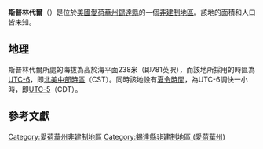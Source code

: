 {{noteTA
|G1=USState
|G2=地名
|G3=Unit
}}
{{Infobox settlement
|official_name            = 斯普林代爾
|native_name = Springdale
|settlement_type          = [[非建制地區|非建制地區]]
|image_skyline            = Springdale iowa church.jpg
|imagesize                = 250px
|image_map                = 
|mapsize                  = 
|pushpin_map              = USA Iowa
|pushpin_label            = 斯普林代爾
|pushpin_label_position   = top
|pushpin_map_caption      = 斯普林代爾在愛荷華州的位置
|subdivision_type         = [[世界政區索引|國家]]
|subdivision_type1        = [[美国州份|州份]]
|subdivision_type2        = [[愛荷華州行政区划|縣]]
|subdivision_name         = [[美国|美国]]
|subdivision_name1        = [[愛荷華州|愛荷華州]]
|subdivision_name2        = [[錫達縣_(愛荷華州)|錫達縣]]
|elevation_ft             = 781
|elevation_m              = 238
|area_total_km2           = 
|area_total_sq_mi         = 
|area_land_km2            = 
|area_land_sq_mi          = 
|area_water_km2           = 
|area_water_sq_mi         = 
|population_as_of         = 2010
|population_footnotes     = 
|population_total         = 
|population_metro         = 
|population_density_km2   = auto
|population_density_sq_mi = auto
|timezone                 = [[北美中部时区|北美中部时区]]
|utc_offset               = -6
|coordinates              = {{coord|41|40|14|N|91|15|33|W|display=inline,title}}
| coor_pinpoint           = 
| coordinates_footnotes   = 
|timezone_DST             = CDT
|utc_offset_DST           = -5
|postal_code_type         = [[美國郵區編號|郵區編號]]
|postal_code              = 
|area_code                = {{link-en|电话区号563|Area code 563|563}}
|blank_name = [[地名信息系统|GNIS ID]]
|blank_info = 461914<ref name="GNIS">{{cite gnis|461914|Springdale}}</ref>
}}
'''斯普林代爾'''（{{lang-en|Springdale}}）是位於[[美國|美國]][[愛荷華州|愛荷華州]][[錫達縣_(愛荷華州)|錫達縣]]的一個[[非建制地區|非建制地區]]。該地的面積和人口皆未知。

== 地理 ==
斯普林代爾所處的海拔為高於海平面238米（即781英呎），而該地所採用的時區為[[UTC-6|UTC-6]]，即[[北美中部時區|北美中部時區]]（CST）。同時該地設有[[夏令時間|夏令時間]]，為UTC-6調快一小時，即[[UTC-5|UTC-5]]（CDT）。

== 參考文獻 ==
{{reflist}}

{{錫達縣 (愛荷華州)}}

{{DEFAULTSORT:Springdale}}
[[Category:愛荷華州非建制地區|Category:愛荷華州非建制地區]]
[[Category:錫達縣非建制地區_(愛荷華州)|Category:錫達縣非建制地區 (愛荷華州)]]

{{Iowa-geo-stub}}